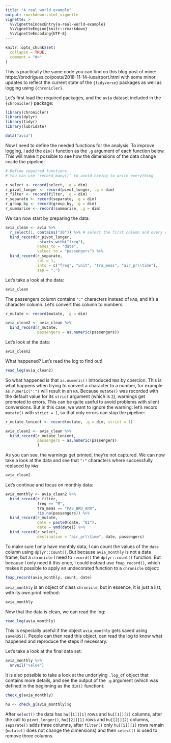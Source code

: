```yaml
---
title: "A real world example"
output: rmarkdown::html_vignette
vignette: >
  %\VignetteIndexEntry{a-real-world-example}
  %\VignetteEngine{knitr::rmarkdown}
  %\VignetteEncoding{UTF-8}
---
```


```r
knitr::opts_chunk$set(
  collapse = TRUE,
  comment = "#>"
)
```

This is practically the same code you can find on this blog post of mine:
https://brodrigues.co/posts/2018-11-14-luxairport.html with some minor
updates to reflect the current state of the `{tidyverse}` packages as well as
logging using `{chronicler}`.

Let's first load the required packages, and the `avia` dataset included in the
`{chronicler}` package:


```r
library(chronicler)
library(dplyr)
library(tidyr)
library(lubridate)

data("avia")
```

Now I need to define the needed functions for the analysis. To improve logging,
I add the `dim()` function as the `.g` argument of each function below. This
will make it possible to see how the dimensions of the data change inside the
pipeline:


```r
# Define required functions
# You can use `record_many()` to avoid having to write everything

r_select <- record(select, .g = dim)
r_pivot_longer <- record(pivot_longer, .g = dim)
r_filter <- record(filter, .g = dim)
r_separate <- record(separate, .g = dim)
r_group_by <- record(group_by, .g = dim)
r_summarise <- record(summarise, .g = dim)

```

We can now start by preparing the data:


```r
avia_clean <- avia %>%
  r_select(1, contains("20")) %>% # select the first column and every column starting with 20
  bind_record(r_pivot_longer,
              -starts_with("freq"),
              names_to = "date",
              values_to = "passengers") %>%
  bind_record(r_separate,
              col = 1,
              into = c("freq", "unit", "tra_meas", "air_pr\\time"),
              sep = ",")
```

Let's take a look at the data:


```r
avia_clean
```

The passengers column contains `":"` characters instead of `NA`s, and it's a
character column. Let's convert this column to numbers:


```r
r_mutate <- record(mutate, .g = dim)

avia_clean2 <- avia_clean %>%
  bind_record(r_mutate,
              passengers = as.numeric(passengers))
```

Let's look at the data:



```r
avia_clean2
```

What happened? Let's read the log to find out!


```r
read_log(avia_clean2)
```

So what happened is that `as.numeric()` introduced `NA`s by coercion. This is 
what happens when trying to convert a character to a number, for example
`as.numeric(":")` will result in an `NA`. Because `mutate()` was recorded with
the default value for its `strict` argument (which is `2`), warnings get promoted
to errors. This can be quite useful to avoid problems with silent conversions.
But in this case, we want to ignore the warning: let's record `mutate()` with
`strict = 1`, so that only errors can stop the pipeline:


```r
r_mutate_lenient <- record(mutate, .g = dim, strict = 1)

avia_clean2 <- avia_clean %>%
  bind_record(r_mutate_lenient,
              passengers = as.numeric(passengers)
              )

```

As you can see, the warnings get printed, they're not captured. We can now
take a look at the data and see that `":"` characters where successfully replaced
by `NA`s:


```r
avia_clean2
```

Let’s continue and focus on monthly data:


```r
avia_monthly <- avia_clean2 %>%
  bind_record(r_filter,
              freq == "M",
              tra_meas == "PAS_BRD_ARR",
              !is.na(passengers)) %>%
  bind_record(r_mutate,
              date = paste0(date, "01"),
              date = ymd(date)) %>%
  bind_record(r_select,
              destination = "air_pr\\time", date, passengers)

```

To make sure I only have monthly data, I can count the values of the `date`
column using `dplyr::count()`. But because `avia_monthly` is not a data frame,
but a `chronicle` I need to `record()` the `dplyr::count()` function. But
because I only need it this once, I could instead use `fmap_record()`, which
makes it possible to apply an undecorated function to a `chronicle` object:


```r
fmap_record(avia_monthly, count, date)
```

`avia_monthly` is an object of class `chronicle`, but in essence, it is just a
list, with its own print method:


```r
avia_monthly
```

Now that the data is clean, we can read the log:


```r
read_log(avia_monthly)
```

This is especially useful if the object `avia_monthly` gets saved using
`saveRDS()`. People can then read this object, can read the log to know what
happened and reproduce the steps if necessary.

Let's take a look at the final data set:


```r
avia_monthly %>%
  unveil("value")
```

It is also possible to take a look at the underlying `.log_df` object that
contains more details, and see the output of the `.g` argument (which was
defined in the beginning as the `dim()` function):


```r
check_g(avia_monthly)
```

```r
hu <- check_g(avia_monthly)$g
```

After `select()` the data has `hu[[1]][1]` rows and `hu[[1]][2]` columns, after
the call to `pivot_longer()`, `hu[[2]][1]` rows and `hu[[2]][2]` columns,
`separate()` adds three columns, after `filter()` only `hu[[5]][1]` rows remain
(`mutate()` does not change the dimensions) and then `select()` is used to
remove three columns.

